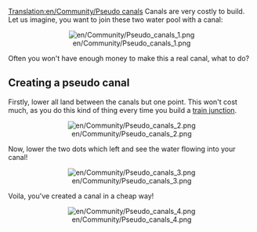 [[Translation:en/Community/Pseudo canals]]
Canals are very costly to build. Let us imagine, you want to join these two water pool with a canal:
<center>[[File:en/Community/Pseudo canals 1.png|center|none]]</center>
Often you won't have enough money to make this a real canal, what to do?
==Creating a pseudo canal==
Firstly, lower all land between the canals but one point. This won't cost much, as you do this kind of thing every time you build a [[en/Community/Junctionary/Links|train junction]].
<center>[[File:en/Community/Pseudo canals 2.png|center|none]]</center>
Now, lower the two dots which left and see the water flowing into your canal!
<center>[[File:en/Community/Pseudo canals 3.png|center|none]]</center>
Voila, you've created a canal in a cheap way!
<center>[[File:en/Community/Pseudo canals 4.png|center|none]]</center>